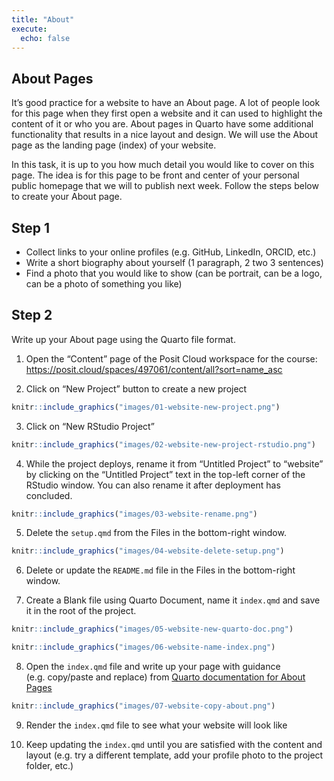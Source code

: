 ```yaml
---
title: "About"
execute: 
  echo: false
---
```


## About Pages

It's good practice for a website to have an About page. A lot of people look for this page when they first open a website and it can used to highlight the content of it or who you are. About pages in Quarto have some additional functionality that results in a nice layout and design. We will use the About page as the landing page (index) of your website. 

In this task, it is up to you how much detail you would like to cover on this page. The idea is for this page to be front and center of your personal public homepage that we will to publish next week. Follow the steps below to create your About page.

## Step 1

- Collect links to your online profiles (e.g. GitHub, LinkedIn, ORCID, etc.)
- Write a short biography about yourself (1 paragraph, 2 two 3 sentences)
- Find a photo that you would like to show (can be portrait, can be a logo, can be a photo of something you like)

## Step 2

Write up your About page using the Quarto file format.

1. Open the "Content" page of the Posit Cloud workspace for the course: <https://posit.cloud/spaces/497061/content/all?sort=name_asc>

2. Click on "New Project" button to create a new project

```r
knitr::include_graphics("images/01-website-new-project.png")
```

3. Click on "New RStudio Project"

```r
knitr::include_graphics("images/02-website-new-project-rstudio.png")
```

4. While the project deploys, rename it from "Untitled Project" to "website" by clicking on the "Untitled Project" text in the top-left corner of the RStudio window. You can also rename it after deployment has concluded.

```r
knitr::include_graphics("images/03-website-rename.png")
```

5. Delete the `setup.qmd` from the Files in the bottom-right window.


```r
knitr::include_graphics("images/04-website-delete-setup.png")
```

6. Delete or update the `README.md` file in the Files in the bottom-right window.

7. Create a Blank file using Quarto Document, name it `index.qmd` and save it in the root of the project.

```r
knitr::include_graphics("images/05-website-new-quarto-doc.png")
```

```r
knitr::include_graphics("images/06-website-name-index.png")
```

8. Open the `index.qmd` file and write up your page with guidance (e.g. copy/paste and replace) from  [Quarto documentation for About Pages](https://quarto.org/docs/websites/website-about.html) 


```r
knitr::include_graphics("images/07-website-copy-about.png")
```

9. Render the `index.qmd` file to see what your website will look like

10. Keep updating the `index.qmd` until you are satisfied with the content and layout (e.g. try a different template, add your profile photo to the project folder, etc.)

